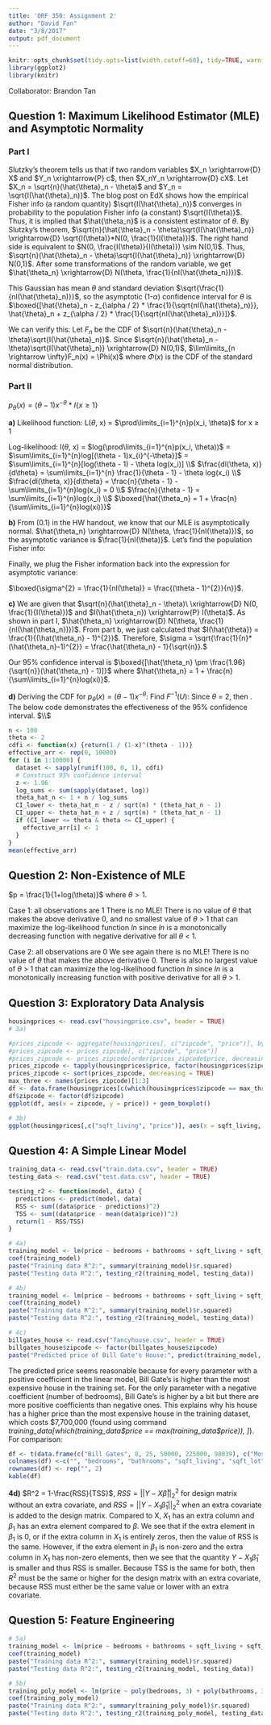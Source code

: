 ```yaml
---
title: 'ORF 350: Assignment 2'
author: "David Fan"
date: "3/8/2017"
output: pdf_document
---
```


```r
knitr::opts_chunk$set(tidy.opts=list(width.cutoff=60), tidy=TRUE, warning=FALSE, message = FALSE, fig.path='Plots/', echo = TRUE, cache = TRUE)
library(ggplot2)
library(knitr)
```
Collaborator: Brandon Tan

## Question 1: Maximum Likelihood Estimator (MLE) and Asymptotic Normality
### Part I
Slutzky's theorem tells us that if two random variables $X_n \xrightarrow{D} X$ and $Y_n \xrightarrow{P} c$, then $X_nY_n \xrightarrow{D} cX$.
Let $X_n = \sqrt{n}(\hat{\theta}_n - \theta)$ and $Y_n = \sqrt{I(\hat{\theta}_n)}$. The blog post on EdX shows how the empirical Fisher info (a random quantity) $\sqrt{I(\hat{\theta}_n)}$ converges in probability to the population Fisher info (a constant) $\sqrt{I(\theta)}$. Thus, it is implied that $\hat{\theta_n}$ is a consistent estimator of $\theta$. By Slutzky's theorem, $\sqrt{n}(\hat{\theta}_n - \theta)\sqrt{I(\hat{\theta}_n)} \xrightarrow{D} \sqrt{I(\theta)}*N(0, \frac{1}{I(\theta)})$. The right hand side is equivalent to $N(0, \frac{I(\theta)}{I(\theta)}) \sim N(0,1)$. Thus, $\sqrt{n}(\hat{\theta}_n - \theta)\sqrt{I(\hat{\theta}_n)} \xrightarrow{D} N(0,1)$. After some transformations of the random variable, we get $\hat{\theta_n} \xrightarrow{D} N(\theta, \frac{1}{nI(\hat{\theta_n})})$.

This Gaussian has mean $\theta$ and standard deviation $\sqrt{\frac{1}{nI(\hat{\theta}_n)}}$, so the asymptotic (1-$\alpha$) confidence interval for $\theta$ is $\boxed{[\hat{\theta}_n - z_{\alpha / 2} * \frac{1}{\sqrt{nI(\hat{\theta}_n)}}, \hat{\theta}_n + z_{\alpha / 2} * \frac{1}{\sqrt{nI(\hat{\theta}_n)}}]}$.

We can verify this: Let $F_n$ be the CDF of $\sqrt{n}(\hat{\theta}_n - \theta)\sqrt{I(\hat{\theta}_n)}$. Since $\sqrt{n}(\hat{\theta}_n - \theta)\sqrt{I(\hat{\theta}_n)} \xrightarrow{D} N(0,1)$, $\lim\limits_{n \rightarrow \infty}F_n(x) = \Phi(x)$ where $\Phi(x)$ is the CDF of the standard normal distribution.
\begin{align*}
\lim\limits_{n \rightarrow \infty} F_n(z_{\alpha / 2}) - F_n(z_{-\alpha / 2}) &= \lim\limits_{n \rightarrow \infty} \Phi(z_{\alpha / 2}) - \Phi(-z_{\alpha / 2}) = 1 - \alpha \\
F_n(z_{\alpha / 2}) - F_n(z_{-\alpha / 2}) &= P(z_{-\alpha / 2} < \sqrt{n}(\hat{\theta}_n - \theta)\sqrt{I(\hat{\theta}_n)} > z_{\alpha / 2}) \\
&= P(\hat{\theta_n} - \frac{z_{\alpha / 2}}{\sqrt{nI(\hat{\theta_n})}} < \theta < \hat{\theta_n} - \frac{z_{-\alpha / 2}}{\sqrt{nI(\hat{\theta_n})}}) \\
&= P(\hat{\theta_n} - \frac{z_{\alpha / 2}}{\sqrt{nI(\hat{\theta_n})}} < \theta < \hat{\theta_n} + \frac{z_{\alpha / 2}}{\sqrt{nI(\hat{\theta_n})}}) \\
\lim\limits_{n \rightarrow \infty} P(\hat{\theta_n} - \frac{z_{\alpha / 2}}{\sqrt{nI(\hat{\theta_n})}} < \theta < \hat{\theta_n} + \frac{z_{\alpha / 2}}{\sqrt{nI(\hat{\theta_n})}}) &= 1 - \alpha
\end{align*}

### Part II
$p_\theta(x) = (\theta - 1)x^{-\theta} * I\{x \geq 1\}$

**a)** 
Likelihood function: L($\theta$, x) = $\prod\limits_{i=1}^{n}p(x_i, \theta)$ for x $\geq$ 1

Log-likelihood: l($\theta$, x) = $log(\prod\limits_{i=1}^{n}p(x_i, \theta))$ = $\sum\limits_{i=1}^{n}log[(\theta - 1)x_{i}^{-\theta}]$ = $\sum\limits_{i=1}^{n}[log(\theta - 1) - \theta log(x_i)] \\$
$\frac{dl(\theta, x)}{d\theta} = \sum\limits_{i=1}^{n} \frac{1}{\theta - 1} - \theta log(x_i) \\$
$\frac{dl(\theta, x)}{d\theta} = \frac{n}{\theta - 1} - \sum\limits_{i=1}^{n}log(x_i) = 0 \\$
$\frac{n}{\theta - 1} = \sum\limits_{i=1}^{n}log(x_i) \\$
$\boxed{\hat{\theta_n} = 1 + \frac{n}{\sum\limits_{i=1}^{n}log(xi)}}$

**b)**
From (0.1) in the HW handout, we know that our MLE is asymptotically normal. $\hat{\theta_n} \xrightarrow{D} N(\theta, \frac{1}{nI(\theta)})$, so the asymptotic variance is $\frac{1}{nI(\theta)}$. Let's find the population Fisher info:

\begin{align*}
I(\theta) &= E_\theta(-\frac{\partial^{2}}{\partial \theta^{2}}log(p_{\theta}(x))) \\
log(p_{\theta}(x)) &= log[(\theta - 1)x^{-\theta}] \\
&= log(\theta - 1) - \theta log(x) \\
\frac{\partial^{2}}{\partial \theta^{2}}log(p_{\theta}(x)) &= \frac{\partial}{\partial \theta} [\frac{1}{\theta - 1} - log(x)] = -(\theta - 1)^{-2} \\
I(\theta) &= E_{\theta}(\frac{1}{(\theta - 1)^{2}}) \\
&= \int\limits_{1}^{\infty}\frac{1}{(\theta - 1)^{2}}*p_{\theta}(x)dx \\
&= \int\limits_{1}^{\infty}\frac{x^{-\theta}}{\theta - 1}dx \\
&= \frac{x^{-\theta + 1}}{(\theta-1)(\theta + 1)} \Big|_{1}^{\infty} \\
&=  0 - \frac{1}{(\theta - 1)(-\theta + 1)} \\
&= \frac{1}{(\theta - 1)^2}
\end{align*}
Finally, we plug the Fisher information back into the expression for asymptotic variance:

$\boxed{\sigma^{2} = \frac{1}{nI(\theta)} = \frac{(\theta - 1)^{2}}{n}}$.

**c)**
We are given that $\sqrt{n}(\hat{\theta}_n - \theta)\ \xrightarrow{D} N(0, \frac{1}{I(\theta)})$ and $I(\hat{\theta_n}) \xrightarrow{P} I(\theta)$.
As shown in part I, $\hat{\theta_n} \xrightarrow{D} N(\theta, \frac{1}{nI(\hat{\theta_n})})$. From part b, we just calculated that $I(\hat{\theta}) = \frac{1}{(\hat{\theta_n} - 1)^{2}}$. Therefore, $\sigma = \sqrt{\frac{1}{n}*(\hat{\theta_n}-1)^{2}} = \frac{\hat{\theta_n} - 1}{\sqrt{n}}.$

Our 95% confidence interval is $\boxed{[\hat{\theta_n} \pm \frac{1.96}{\sqrt{n}}(\hat{\theta_n} - 1)]}$ where $\hat{\theta_n} = 1 + \frac{n}{\sum\limits_{i=1}^{n}log(xi)}$.

**d)**
Deriving the CDF for $p_{\theta}(x) = (\theta-1)x^{-\theta}$: 
\begin{align*}
F(x) &= \int_{1}^{x} (\theta-1)x^{-\theta} \\
F(x) &= -x^{-\theta+1}\Big|_{1}^{x} \\
F(x) &= 1-x^{-\theta + 1} \\
\end{align*}
Find $F^{-1}(U)$:
\begin{align*}
x &= 1 - (F^{-1}(U))^{-\theta + 1} \\
F^{-1}(U) &= (1-x)^{\frac{1}{-\theta + 1}}
\end{align*}
Since $\theta$ = 2, then \boxed{F^{-1}(U) = \frac{1}{(1-u)}}. The below code demonstrates the effectiveness of the 95% confidence interval. $\\$

```r
n <- 100
theta <- 2
cdfi <- function(x) {return(1 / (1-x)^(theta - 1))}
effective_arr <- rep(0, 10000)
for (i in 1:10000) {
  dataset <- sapply(runif(100, 0, 1), cdfi)
  # Construct 95% confidence interval
  z <- 1.96
  log_sums <- sum(sapply(dataset, log))
  theta_hat_n <- 1 + n / log_sums
  CI_lower <- theta_hat_n - z / sqrt(n) * (theta_hat_n - 1)
  CI_upper <- theta_hat_n + z / sqrt(n) * (theta_hat_n - 1)
  if (CI_lower <= theta & theta <= CI_upper) {
    effective_arr[i] <- 1
  }
}
mean(effective_arr)
```

\pagebreak

## Question 2: Non-Existence of MLE
$p = \frac{1}{1+log(\theta)}$ where $\theta > 1$.

Case 1: all observations are 1
\begin{align*}
L_n &= \prod\limits_{i=1}^{n}p = p^n \\
ln &= log(Ln) \\
&= \sum\limits_{i=1}^{n}log(p) \\
\frac{dl_n}{dp} &= \sum\limits_{i=1}^{n} \frac{1}{p} \\
&= \frac{n}{p} = 0 \\
\end{align*}
There is no MLE! There is no value of $\theta$ that makes the above derivative 0, and no smallest value of $\theta$ > 1 that can maximize the log-likelihood function $ln$ since $ln$ is a monotonically decreasing function with negative derivative for all $\theta$ < 1.

Case 2: all observations are 0
\begin{align*}
L_n &= \prod\limits_{i=1}^{n}(1-p) = (1-p)^n \\
ln &= log(Ln) \\
&= \sum\limits_{i=1}^{n}log(1-p) \\
\frac{dl_n}{dp} &= \sum\limits_{i=1}^{n} \frac{1}{1-p}  \\
&= \frac{n}{1-p} = 0
\end{align*}
We see again there is no MLE! There is no value of $\theta$ that makes the above derivative 0. There is also no largest value of $\theta$ > 1 that can maximize the log-likelihood function $ln$ since $ln$ is a monotonically increasing function with positive derivative for all $\theta$ > 1. 

\pagebreak

## Question 3: Exploratory Data Analysis
```r
housingprices <- read.csv("housingprice.csv", header = TRUE)
# 3a)

#prices_zipcode <- aggregate(housingprices[, c("zipcode", "price")], by = list(housingprices$zipcode), FUN = mean)
#prices_zipcode <- prices_zipcode[, c("zipcode", "price")]
#prices_zipcode <- prices_zipcode[order(prices_zipcode$price, decreasing = TRUE), ]
prices_zipcode <- tapply(housingprices$price, factor(housingprices$zipcode), mean)
prices_zipcode <- sort(prices_zipcode, decreasing = TRUE)
max_three <- names(prices_zipcode)[1:3]
df <- data.frame(housingprices[c(which(housingprices$zipcode == max_three[1]), which(housingprices$zipcode == max_three[2]), which(housingprices$zipcode == max_three[3])), c("zipcode", "price")])
df$zipcode <- factor(df$zipcode)
ggplot(df, aes(x = zipcode, y = price)) + geom_boxplot()

# 3b)
ggplot(housingprices[,c("sqft_living", "price")], aes(x = sqft_living, y = price)) + geom_point()
```

\pagebreak

## Question 4: A Simple Linear Model
```r
training_data <- read.csv("train.data.csv", header = TRUE)
testing_data <- read.csv("test.data.csv", header = TRUE)

testing_r2 <- function(model, data) {
  predictions <- predict(model, data)
  RSS <- sum((data$price - predictions)^2)
  TSS <- sum((data$price - mean(data$price))^2)
  return(1 - RSS/TSS)
}

# 4a)
training_model <- lm(price ~ bedrooms + bathrooms + sqft_living + sqft_lot, data = training_data)
coef(training_model)
paste("Training data R^2:", summary(training_model)$r.squared)
paste("Testing data R^2:", testing_r2(training_model, testing_data))

# 4b)
training_model <- lm(price ~ bedrooms + bathrooms + sqft_living + sqft_lot + factor(zipcode), data = training_data)
coef(training_model)
paste("Training data R^2:", summary(training_model)$r.squared)
paste("Testing data R^2:", testing_r2(training_model, testing_data))

# 4c)
billgates_house <- read.csv("fancyhouse.csv", header = TRUE)
billgates_house$zipcode <- factor(billgates_house$zipcode)
paste("Predicted price of Bill Gate's House:", predict(training_model, billgates_house))
```
The predicted price seems reasonable because for every parameter with a positive coefficient in the linear model, Bill Gate's is higher than the most expensive house in the training set. For the only parameter with a negative coefficient (number of bedrooms), Bill Gate's is higher by a bit but there are more positive coefficients than negative ones. This explains why his house has a higher price than the most expensive house in the training dataset, which costs \$7,700,000 (found using command *training_data[which(training_data\$price == max(training_data\$price)), ]*).
For comparison:

```r
df <- t(data.frame(c("Bill Gates", 8, 25, 50000, 225000, 98039), c("Most expensive training house", 6, 8, 12050, 27600, 98102)))
colnames(df) <-c("", "bedrooms", "bathrooms", "sqft_living", "sqft_lot", "zipcode")
rownames(df) <- rep("", 2)
kable(df)
```

**4d)**
$R^2 = 1-\frac{RSS}{TSS}$, $RSS = ||Y - X\hat{\beta}||_2^2$ for design matrix without an extra covariate, and $RSS = ||Y - X_1\hat{\beta}_1||_2^2$ when an extra covariate is added to the design matrix. Compared to X, $X_1$ has an extra column and $\beta_1$ has an extra element compared to $\beta$. We see that if the extra element in $\beta_1$ is 0, or if the extra column in $X_1$ is entirely zeros, then the value of RSS is the same. However, if the extra element in $\beta_1$ is non-zero and the extra column in $X_1$ has non-zero elements, then we see that the quantity $Y - X_1\hat{\beta}_1$ is smaller and thus RSS is smaller. Because TSS is the same for both, then $R^2$ must be the same or higher for the design matrix with an extra covariate, because RSS must either be the same value or lower with an extra covariate.

\pagebreak

## Question 5: Feature Engineering
```r
# 5a)
training_model <- lm(price ~ bedrooms + bathrooms + sqft_living + sqft_lot + factor(zipcode) + bedrooms * bathrooms, data = training_data)
coef(training_model)
paste("Training data R^2:", summary(training_model)$r.squared)
paste("Testing data R^2:", testing_r2(training_model, testing_data))

# 5b)
training_poly_model <- lm(price ~ poly(bedrooms, 3) + poly(bathrooms, 3) + sqft_living + sqft_lot + factor(zipcode), data = training_data)
coef(training_poly_model)
paste("Training data R^2:", summary(training_poly_model)$r.squared)
paste("Testing data R^2:", testing_r2(training_poly_model, testing_data))
```

